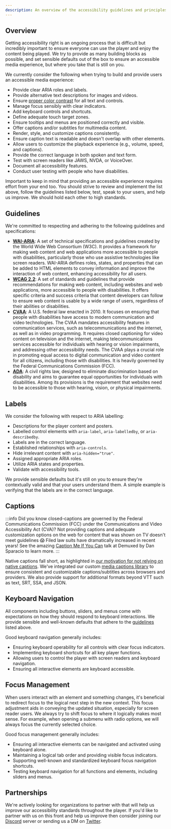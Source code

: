 ```yaml
---
description: An overview of the accessibility guidelines and principles we adhere to.
---
```


## Overview

Getting accessibility right is an ongoing process that is difficult but incredibly
important to ensure everyone can use the player and enjoy the content being played. We try to provide
as many building blocks as possible, and set sensible defaults out of the box to ensure an
accessible media experience, but where you take that is still on you.

We currently consider the following when trying to build and provide users an accessible
media experience:

- Provide clear ARIA roles and labels.
- Provide alternative text descriptions for images and videos.
- Ensure [proper color contrast][color-contrast] for all text and controls.
- Manage focus sensibly with clear indicators.
- Add keyboard controls and shortcuts.
- Define adequate touch target zones.
- Ensure tooltips and menus are positioned correctly and visible.
- Offer captions and/or subtitles for multimedia content.
- Render, style, and customize captions consistently.
- Ensure caption text is readable and doesn't overlap with other elements.
- Allow users to customize the playback experience (e.g., volume, speed, and captions).
- Provide the correct language in both spoken and text form.
- Test with screen readers like JAWS, NVDA, or VoiceOver.
- Document all accessibility features.
- Conduct user testing with people who have disabilities.

Important to keep in mind that providing an accessible experience requires effort from your
end too. You should strive to review and implement the list above, follow the guidelines listed below,
test, speak to your users, and help us improve. We should hold each other to high standards.

[color-contrast]: https://webaim.org/resources/contrastchecker/

## Guidelines

We're committed to respecting and adhering to the following guidelines and specifications:

- **[WAI-ARIA][wai-aria]**: A set of technical specifications and guidelines created by the
  World Wide Web Consortium (W3C). It provides a framework for making web content and web applications
  more accessible to people with disabilities, particularly those who use assistive technologies
  like screen readers. WAI-ARIA defines roles, states, and properties that can be added to HTML
  elements to convey information and improve the interaction of web content, enhancing
  accessibility for all users.
- **[WCAG 2.2][wcag]**: A set of standards and guidelines that provide recommendations for making
  web content, including websites and web applications, more accessible to people with disabilities.
  It offers specific criteria and success criteria that content developers can follow to ensure
  web content is usable by a wide range of users, regardless of their abilities or disabilities.
- **[CVAA][cvaa]**: A U.S. federal law enacted in 2010. It focuses on ensuring that people with
  disabilities have access to modern communication and video technologies. The CVAA mandates
  accessibility features in communication services, such as telecommunications and the internet,
  as well as in video programming. It requires closed captioning for video content on television
  and the internet, making telecommunications services accessible for individuals with hearing or
  vision impairments, and addressing other accessibility needs. The CVAA plays a crucial role in
  promoting equal access to digital communication and video content for all citizens, including
  those with disabilities. It is heavily governed by the Federal Communications Commission (FCC).
- **[ADA][ada]**: A civil rights law, designed to eliminate discrimination based on disability and
  aims to guarantee equal opportunities for individuals with disabilities. Among its provisions is
  the requirement that websites need to be accessible to those with hearing, vision, or physical
  impairments.

[ada]: https://www.ada.gov
[cvaa]: https://www.fcc.gov/consumers/guides/21st-century-communications-and-video-accessibility-act-cvaa
[wai-aria]: https://www.w3.org/TR/wai-aria-1.2
[wcag]: https://www.w3.org/TR/WCAG22

## Labels

We consider the following with respect to ARIA labelling:

- Descriptions for the player content and posters.
- Labelled control elements with `aria-label`, `aria-labelledby`, or `aria-describedby`.
- Labels are in the correct language.
- Established relationships with `aria-controls`.
- Hide irrelevant content with `aria-hidden="true"`.
- Assigned appropriate ARIA roles.
- Utilize ARIA states and properties.
- Validate with accessibility tools.

We provide sensible defaults but it's still on you to ensure they're contextually valid and that
your users understand them. A simple example is verifying that the labels are in the correct
language.

## Captions

:::info
Did you know closed-captions are governed by the Federal Communications Commission (FCC)
under the Communications and Video Accessibility Act (CVA)? Not providing captions and adequate
customization options on the web for content that was shown on TV doesn't meet guidelines 😱
Filed law suits have dramatically increased in recent years! See the amazing
[Caption Me If You Can][caption-talk] talk at Demuxed by Dan Sparacio to learn more.
:::

Native captions fall short, as highlighted in [our motivation for not relying on
native captions][media-captions-motivation]. We've integrated our custom
[media captions library][media-captions] to ensure consistent and customizable captions/subtitles
across browsers and providers. We also provide support for additional formats beyond VTT such as
text, SRT, SSA, and JSON.

[media-captions]: https://github.com/vidstack/media-captions
[caption-talk]: https://www.youtube.com/watch?v=Z0HqYQqdErE
[media-captions-motivation]: https://github.com/vidstack/media-captions#motivation

## Keyboard Navigation

All components including buttons, sliders, and menus come with expectations on how they should
respond to keyboard interactions. We provide sensible and well-known defaults that adhere to
the [guidelines](#guidelines) listed above.

Good keyboard navigation generally includes:

- Ensuring keyboard operability for all controls with clear focus indicators.
- Implementing keyboard shortcuts for all key player functions.
- Allowing users to control the player with screen readers and keyboard navigation.
- Ensuring all interactive elements are keyboard accessible.

## Focus Management

When users interact with an element and something changes, it's beneficial to redirect focus to the
logical next step in the new context. This focus adjustment aids in conveying the updated situation,
especially for screen reader users. We always try to shift focus to where it logically makes most
sense. For example, when opening a submenu with radio options, we will always focus the
currently selected choice.

Good focus management generally includes:

- Ensuring all interactive elements can be navigated and activated using keyboard alone.
- Maintaining a logical tab order and providing visible focus indicators.
- Supporting well-known and standardized keyboard focus navigation shortcuts.
- Testing keyboard navigation for all functions and elements, including sliders and menus.

## Partnerships

We're actively looking for organizations to partner with that will help us improve our accessibility
standards throughout the player. If you'd like to partner with us on this
front and help us improve then consider joining our [Discord][vds-discord] server or
sending us a DM on [Twitter][vds-twitter].

[vds-discord]: https://discord.gg/QAjfh2gZE4
[vds-twitter]: https://twitter.com/vidstackjs
